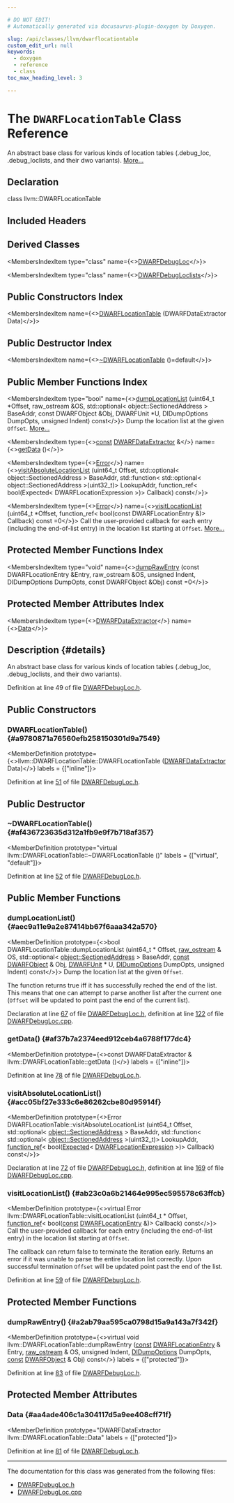 ```yaml
---

# DO NOT EDIT!
# Automatically generated via docusaurus-plugin-doxygen by Doxygen.

slug: /api/classes/llvm/dwarflocationtable
custom_edit_url: null
keywords:
  - doxygen
  - reference
  - class
toc_max_heading_level: 3

---
```





# The `DWARFLocationTable` Class Reference

<DoxygenPage pluginConfig={pluginConfig}>

An abstract base class for various kinds of location tables (.debug&#95;loc, .debug&#95;loclists, and their dwo variants). <a href="#details">More...</a>

## Declaration

<CodeBlock>class llvm::DWARFLocationTable</CodeBlock>

## Included Headers

<IncludesList>
<IncludesListItem
  filePath="llvm/DebugInfo/DWARF/DWARFDebugLoc.h"
  permalink="/docs/api/files/include/include/llvm/include/llvm/debuginfo/include/llvm/debuginfo/dwarf/dwarfdebugloc-h"
  isLocal="true" />
</IncludesList>

## Derived Classes

<MembersIndex>

<MembersIndexItem
  type="class"
  name={<><a href="/docs/api/classes/llvm/dwarfdebugloc">DWARFDebugLoc</a></>}>
</MembersIndexItem>

<MembersIndexItem
  type="class"
  name={<><a href="/docs/api/classes/llvm/dwarfdebugloclists">DWARFDebugLoclists</a></>}>
</MembersIndexItem>

</MembersIndex>

## Public Constructors Index

<MembersIndex>

<MembersIndexItem
  name={<><a href="#a9780871a76560efb258150301d9a7549">DWARFLocationTable</a> (DWARFDataExtractor Data)</>}>
</MembersIndexItem>

</MembersIndex>

## Public Destructor Index

<MembersIndex>

<MembersIndexItem
  name={<><a href="#af436723635d312a1fb9e9f7b718af357">~DWARFLocationTable</a> ()=default</>}>
</MembersIndexItem>

</MembersIndex>

## Public Member Functions Index

<MembersIndex>

<MembersIndexItem
  type="bool"
  name={<><a href="#aec9a11e9a2e87414bb67f6aaa342a570">dumpLocationList</a> (uint64&#95;t &#42;Offset, raw&#95;ostream &amp;OS, std::optional&lt; object::SectionedAddress &gt; BaseAddr, const DWARFObject &amp;Obj, DWARFUnit &#42;U, DIDumpOptions DumpOpts, unsigned Indent) const</>}>
Dump the location list at the given <code>Offset</code>. <a href="#aec9a11e9a2e87414bb67f6aaa342a570">More...</a>
</MembersIndexItem>

<MembersIndexItem
  type={<><a href="/docs/api/files/lib/lib/target/lib/target/aarch64/aarch64promoteconstant-cpp/#a90f8350fecae261c25be85d38b451bff">const</a> <a href="/docs/api/classes/llvm/dwarfdataextractor">DWARFDataExtractor</a> &amp;</>}
  name={<><a href="#af37b7a2374eed912ceb4a6788f177dc4">getData</a> ()</>}>
</MembersIndexItem>

<MembersIndexItem
  type={<><a href="/docs/api/classes/llvm/error">Error</a></>}
  name={<><a href="#acc05bf27e333c6e86262cbe80d95914f">visitAbsoluteLocationList</a> (uint64&#95;t Offset, std::optional&lt; object::SectionedAddress &gt; BaseAddr, std::function&lt; std::optional&lt; object::SectionedAddress &gt;(uint32&#95;t)&gt; LookupAddr, function&#95;ref&lt; bool(Expected&lt; DWARFLocationExpression &gt;)&gt; Callback) const</>}>
</MembersIndexItem>

<MembersIndexItem
  type={<><a href="/docs/api/classes/llvm/error">Error</a></>}
  name={<><a href="#ab23c0a6b21464e995ec595578c63ffcb">visitLocationList</a> (uint64&#95;t &#42;Offset, function&#95;ref&lt; bool(const DWARFLocationEntry &amp;)&gt; Callback) const =0</>}>
Call the user-provided callback for each entry (including the end-of-list entry) in the location list starting at <code>Offset</code>. <a href="#ab23c0a6b21464e995ec595578c63ffcb">More...</a>
</MembersIndexItem>

</MembersIndex>

## Protected Member Functions Index

<MembersIndex>

<MembersIndexItem
  type="void"
  name={<><a href="#a2ab79aa595ca0798d15a9a143a7f342f">dumpRawEntry</a> (const DWARFLocationEntry &amp;Entry, raw&#95;ostream &amp;OS, unsigned Indent, DIDumpOptions DumpOpts, const DWARFObject &amp;Obj) const =0</>}>
</MembersIndexItem>

</MembersIndex>

## Protected Member Attributes Index

<MembersIndex>

<MembersIndexItem
  type={<><a href="/docs/api/classes/llvm/dwarfdataextractor">DWARFDataExtractor</a></>}
  name={<><a href="#aa4ade406c1a304117d5a9ee408cff71f">Data</a></>}>
</MembersIndexItem>

</MembersIndex>

## Description {#details}

An abstract base class for various kinds of location tables (.debug&#95;loc, .debug&#95;loclists, and their dwo variants).

Definition at line 49 of file <a href="/docs/api/files/include/include/llvm/include/llvm/debuginfo/include/llvm/debuginfo/dwarf/dwarfdebugloc-h">DWARFDebugLoc.h</a>.

<SectionDefinition>

## Public Constructors

### DWARFLocationTable() {#a9780871a76560efb258150301d9a7549}

<MemberDefinition
  prototype={<>llvm::DWARFLocationTable::DWARFLocationTable (<a href="/docs/api/classes/llvm/dwarfdataextractor">DWARFDataExtractor</a> Data)</>}
  labels = {["inline"]}>

Definition at line <a href="/docs/api/files/include/include/llvm/include/llvm/debuginfo/include/llvm/debuginfo/dwarf/dwarfdebugloc-h/#l00051">51</a> of file <a href="/docs/api/files/include/include/llvm/include/llvm/debuginfo/include/llvm/debuginfo/dwarf/dwarfdebugloc-h">DWARFDebugLoc.h</a>.
</MemberDefinition>

</SectionDefinition>

<SectionDefinition>

## Public Destructor

### ~DWARFLocationTable() {#af436723635d312a1fb9e9f7b718af357}

<MemberDefinition
  prototype="virtual llvm::DWARFLocationTable::~DWARFLocationTable ()"
  labels = {["virtual", "default"]}>

Definition at line <a href="/docs/api/files/include/include/llvm/include/llvm/debuginfo/include/llvm/debuginfo/dwarf/dwarfdebugloc-h/#l00052">52</a> of file <a href="/docs/api/files/include/include/llvm/include/llvm/debuginfo/include/llvm/debuginfo/dwarf/dwarfdebugloc-h">DWARFDebugLoc.h</a>.
</MemberDefinition>

</SectionDefinition>

<SectionDefinition>

## Public Member Functions

### dumpLocationList() {#aec9a11e9a2e87414bb67f6aaa342a570}

<MemberDefinition
  prototype={<>bool DWARFLocationTable::dumpLocationList (uint64&#95;t &#42; Offset, <a href="/docs/api/classes/llvm/raw-ostream">raw&#95;ostream</a> &amp; OS, std::optional&lt; <a href="/docs/api/structs/llvm/object/sectionedaddress">object::SectionedAddress</a> &gt; BaseAddr, <a href="/docs/api/files/lib/lib/target/lib/target/aarch64/aarch64promoteconstant-cpp/#a90f8350fecae261c25be85d38b451bff">const</a> <a href="/docs/api/classes/llvm/dwarfobject">DWARFObject</a> &amp; Obj, <a href="/docs/api/classes/llvm/dwarfunit">DWARFUnit</a> &#42; U, <a href="/docs/api/structs/llvm/didumpoptions">DIDumpOptions</a> DumpOpts, unsigned Indent) const</>}>
Dump the location list at the given <code>Offset</code>.

The function returns true iff it has successfully reched the end of the list. This means that one can attempt to parse another list after the current one (<code>Offset</code> will be updated to point past the end of the current list).

Declaration at line <a href="/docs/api/files/include/include/llvm/include/llvm/debuginfo/include/llvm/debuginfo/dwarf/dwarfdebugloc-h/#l00067">67</a> of file <a href="/docs/api/files/include/include/llvm/include/llvm/debuginfo/include/llvm/debuginfo/dwarf/dwarfdebugloc-h">DWARFDebugLoc.h</a>, definition at line <a href="/docs/api/files/lib/lib/debuginfo/lib/debuginfo/dwarf/dwarfdebugloc-cpp/#l00122">122</a> of file <a href="/docs/api/files/lib/lib/debuginfo/lib/debuginfo/dwarf/dwarfdebugloc-cpp">DWARFDebugLoc.cpp</a>.
</MemberDefinition>

### getData() {#af37b7a2374eed912ceb4a6788f177dc4}

<MemberDefinition
  prototype={<>const DWARFDataExtractor &amp; llvm::DWARFLocationTable::getData ()</>}
  labels = {["inline"]}>

Definition at line <a href="/docs/api/files/include/include/llvm/include/llvm/debuginfo/include/llvm/debuginfo/dwarf/dwarfdebugloc-h/#l00078">78</a> of file <a href="/docs/api/files/include/include/llvm/include/llvm/debuginfo/include/llvm/debuginfo/dwarf/dwarfdebugloc-h">DWARFDebugLoc.h</a>.
</MemberDefinition>

### visitAbsoluteLocationList() {#acc05bf27e333c6e86262cbe80d95914f}

<MemberDefinition
  prototype={<>Error DWARFLocationTable::visitAbsoluteLocationList (uint64&#95;t Offset, std::optional&lt; <a href="/docs/api/structs/llvm/object/sectionedaddress">object::SectionedAddress</a> &gt; BaseAddr, std::function&lt; std::optional&lt; <a href="/docs/api/structs/llvm/object/sectionedaddress">object::SectionedAddress</a> &gt;(uint32&#95;t)&gt; LookupAddr, <a href="/docs/api/classes/llvm/function-ref">function&#95;ref</a>&lt; bool(<a href="/docs/api/classes/llvm/expected">Expected</a>&lt; <a href="/docs/api/structs/llvm/dwarflocationexpression">DWARFLocationExpression</a> &gt;)&gt; Callback) const</>}>

Declaration at line <a href="/docs/api/files/include/include/llvm/include/llvm/debuginfo/include/llvm/debuginfo/dwarf/dwarfdebugloc-h/#l00072">72</a> of file <a href="/docs/api/files/include/include/llvm/include/llvm/debuginfo/include/llvm/debuginfo/dwarf/dwarfdebugloc-h">DWARFDebugLoc.h</a>, definition at line <a href="/docs/api/files/lib/lib/debuginfo/lib/debuginfo/dwarf/dwarfdebugloc-cpp/#l00169">169</a> of file <a href="/docs/api/files/lib/lib/debuginfo/lib/debuginfo/dwarf/dwarfdebugloc-cpp">DWARFDebugLoc.cpp</a>.
</MemberDefinition>

### visitLocationList() {#ab23c0a6b21464e995ec595578c63ffcb}

<MemberDefinition
  prototype={<>virtual Error llvm::DWARFLocationTable::visitLocationList (uint64&#95;t &#42; Offset, <a href="/docs/api/classes/llvm/function-ref">function&#95;ref</a>&lt; bool(<a href="/docs/api/files/lib/lib/target/lib/target/aarch64/aarch64promoteconstant-cpp/#a90f8350fecae261c25be85d38b451bff">const</a> <a href="/docs/api/structs/llvm/dwarflocationentry">DWARFLocationEntry</a> &amp;)&gt; Callback) const</>}>
Call the user-provided callback for each entry (including the end-of-list entry) in the location list starting at <code>Offset</code>.

The callback can return false to terminate the iteration early. Returns an error if it was unable to parse the entire location list correctly. Upon successful termination <code>Offset</code> will be updated point past the end of the list.

Definition at line <a href="/docs/api/files/include/include/llvm/include/llvm/debuginfo/include/llvm/debuginfo/dwarf/dwarfdebugloc-h/#l00059">59</a> of file <a href="/docs/api/files/include/include/llvm/include/llvm/debuginfo/include/llvm/debuginfo/dwarf/dwarfdebugloc-h">DWARFDebugLoc.h</a>.
</MemberDefinition>

</SectionDefinition>

<SectionDefinition>

## Protected Member Functions

### dumpRawEntry() {#a2ab79aa595ca0798d15a9a143a7f342f}

<MemberDefinition
  prototype={<>virtual void llvm::DWARFLocationTable::dumpRawEntry (<a href="/docs/api/files/lib/lib/target/lib/target/aarch64/aarch64promoteconstant-cpp/#a90f8350fecae261c25be85d38b451bff">const</a> <a href="/docs/api/structs/llvm/dwarflocationentry">DWARFLocationEntry</a> &amp; Entry, <a href="/docs/api/classes/llvm/raw-ostream">raw&#95;ostream</a> &amp; OS, unsigned Indent, <a href="/docs/api/structs/llvm/didumpoptions">DIDumpOptions</a> DumpOpts, <a href="/docs/api/files/lib/lib/target/lib/target/aarch64/aarch64promoteconstant-cpp/#a90f8350fecae261c25be85d38b451bff">const</a> <a href="/docs/api/classes/llvm/dwarfobject">DWARFObject</a> &amp; Obj) const</>}
  labels = {["protected"]}>

Definition at line <a href="/docs/api/files/include/include/llvm/include/llvm/debuginfo/include/llvm/debuginfo/dwarf/dwarfdebugloc-h/#l00083">83</a> of file <a href="/docs/api/files/include/include/llvm/include/llvm/debuginfo/include/llvm/debuginfo/dwarf/dwarfdebugloc-h">DWARFDebugLoc.h</a>.
</MemberDefinition>

</SectionDefinition>

<SectionDefinition>

## Protected Member Attributes

### Data {#aa4ade406c1a304117d5a9ee408cff71f}

<MemberDefinition
  prototype="DWARFDataExtractor llvm::DWARFLocationTable::Data"
  labels = {["protected"]}>

Definition at line <a href="/docs/api/files/include/include/llvm/include/llvm/debuginfo/include/llvm/debuginfo/dwarf/dwarfdebugloc-h/#l00081">81</a> of file <a href="/docs/api/files/include/include/llvm/include/llvm/debuginfo/include/llvm/debuginfo/dwarf/dwarfdebugloc-h">DWARFDebugLoc.h</a>.
</MemberDefinition>

</SectionDefinition>

<hr/>

The documentation for this class was generated from the following files:

<ul>
<li><a href="/docs/api/files/include/include/llvm/include/llvm/debuginfo/include/llvm/debuginfo/dwarf/dwarfdebugloc-h">DWARFDebugLoc.h</a></li>
<li><a href="/docs/api/files/lib/lib/debuginfo/lib/debuginfo/dwarf/dwarfdebugloc-cpp">DWARFDebugLoc.cpp</a></li>
</ul>

</DoxygenPage>
